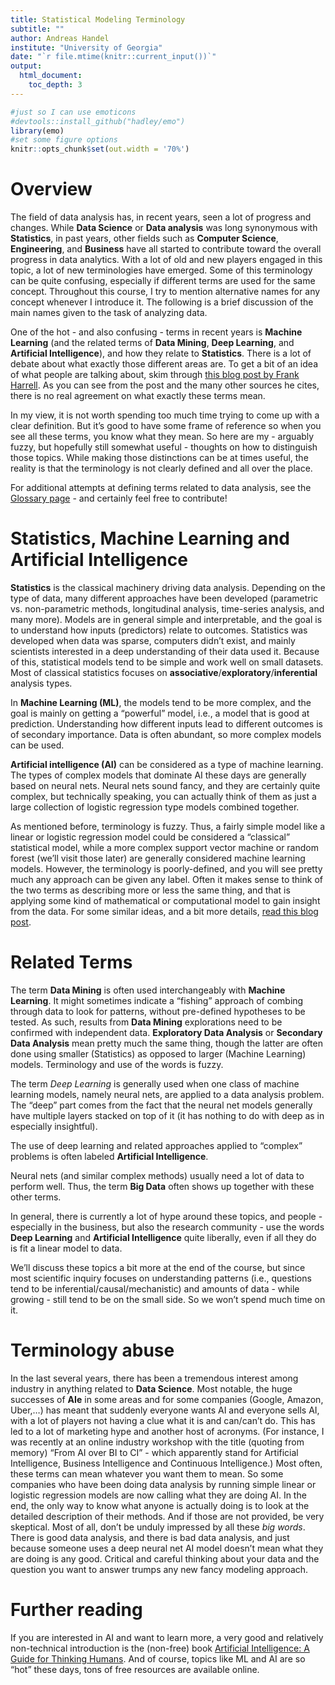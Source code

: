 ```yaml
---
title: Statistical Modeling Terminology
subtitle: ""
author: Andreas Handel
institute: "University of Georgia"
date: "`r file.mtime(knitr::current_input())`"
output: 
  html_document:
    toc_depth: 3
---
```


```r
#just so I can use emoticons
#devtools::install_github("hadley/emo")
library(emo)
#set some figure options
knitr::opts_chunk$set(out.width = '70%')
```


# Overview

The field of data analysis has, in recent years, seen a lot of progress and changes. While **Data Science** or **Data analysis** was long synonymous with **Statistics**, in past years, other fields such as **Computer Science**, **Engineering**, and **Business** have all started to contribute toward the overall progress in data analytics. With a lot of old and new players engaged in this topic, a lot of new terminologies have emerged. Some of this terminology can be quite confusing, especially if different terms are used for the same concept. Throughout this course, I try to mention alternative names for any concept whenever I introduce it. The following is a brief discussion of the main names given to the task of analyzing data.

One of the hot - and also confusing - terms in recent years is __Machine Learning__ (and the related terms of __Data Mining__, __Deep Learning__, and __Artificial Intelligence__), and how they relate to __Statistics__. There is a lot of debate about what exactly those different areas are. To get a bit of an idea of what people are talking about, skim through [this blog post by Frank Harrell](https://www.fharrell.com/post/stat-ml/). As you can see from the post and the many other sources he cites, there is no real agreement on what exactly these terms mean. 

In my view, it is not worth spending too much time trying to come up with a clear definition. But it's good to have some frame of reference so when you see all these terms, you know what they mean. So here are my - arguably fuzzy, but hopefully still somewhat useful - thoughts on how to distinguish those topics. While making those distinctions can be at times useful, the reality is that the terminology is not clearly defined and all over the place. 

For additional attempts at defining terms related to data analysis, see the [Glossary page](./Course_Glossary.html) - and certainly feel free to contribute!


# Statistics, Machine Learning and Artificial Intelligence

__Statistics__ is the classical machinery driving data analysis. Depending on the type of data, many different approaches have been developed (parametric vs. non-parametric methods, longitudinal analysis, time-series analysis, and many more). Models are in general simple and interpretable, and the goal is to understand how inputs (predictors) relate to outcomes. Statistics was developed when data was sparse, computers didn't exist, and mainly scientists interested in a deep understanding of their data used it. Because of this, statistical models tend to be simple and work well on small datasets. Most of classical statistics focuses on **associative**/**exploratory**/**inferential** analysis types.

In __Machine Learning (ML)__, the models tend to be more complex, and the goal is mainly on getting a "powerful" model, i.e., a model that is good at prediction. Understanding how different inputs lead to different outcomes is of secondary importance. Data is often abundant, so more complex models can be used. 

__Artificial intelligence (AI)__ can be considered as a type of machine learning. The types of complex models that dominate AI these days are generally based on neural nets. Neural nets sound fancy, and they are certainly quite complex, but technically speaking, you can actually think of them as just a large collection of logistic regression type models combined together.


As mentioned before, terminology is fuzzy. Thus, a fairly simple model like a linear or logistic regression model could be considered a "classical" statistical model, while a more complex support vector machine or random forest (we'll visit those later) are generally considered machine learning models. However, the terminology is poorly-defined, and you will see pretty much any approach can be given any label. Often it makes sense to think of the two terms as describing more or less the same thing, and that is applying some kind of mathematical or computational model to gain insight from the data. For some similar ideas, and a bit more details, [read this blog post](https://www.sharpsightlabs.com/blog/difference-machine-learning-statistics-data-mining/).


# Related Terms

The term __Data Mining__ is often used interchangeably with __Machine Learning__. It might sometimes indicate a "fishing" approach of combing through data to look for patterns, without pre-defined hypotheses to be tested. As such, results from __Data Mining__ explorations need to be confirmed with independent data. __Exploratory Data Analysis__ or __Secondary Data Analysis__ mean pretty much the same thing, though the latter are often done using smaller (Statistics) as opposed to larger (Machine Learning) models. Terminology and use of the words is fuzzy.

The term _Deep Learning_ is generally used when one class of machine learning models, namely neural nets, are applied to a data analysis problem. The "deep" part comes from the fact that the neural net models generally have multiple layers stacked on top of it (it has nothing to do with deep as in especially insightful).

The use of deep learning and related approaches applied to "complex" problems is often labeled __Artificial Intelligence__. 

Neural nets (and similar complex methods) usually need a lot of data to perform well. Thus, the term __Big Data__ often shows up together with these other terms. 

In general, there is currently a lot of hype around these topics, and people - especially in the business, but also the research community - use the words __Deep Learning__ and __Artificial Intelligence__ quite liberally, even if all they do is fit a linear model to data. 

We'll discuss these topics a bit more at the end of the course, but since most scientific inquiry focuses on understanding patterns (i.e., questions tend to be inferential/causal/mechanistic) and amounts of data - while growing - still tend to be on the small side. So we won't spend much time on it.


# Terminology abuse

In the last several years, there has been a tremendous interest among industry in anything related to __Data Science__. Most notable, the huge successes of __AIe__ in some areas and for some companies (Google, Amazon, Uber,...) has meant that suddenly everyone wants AI and everyone sells AI, with a lot of players not having a clue what it is and can/can't do. This has led to a lot of marketing hype and another host of acronyms. (For instance, I was recently at an online industry workshop with the title (quoting from memory) "From AI over BI to CI" - which apparently stand for Artificial Intelligence, Business Intelligence and Continuous Intelligence.) Most often, these terms can mean whatever you want them to mean. So some companies who have been doing data analysis by running simple linear or logistic regression models are now calling what they are doing AI. In the end, the only way to know what anyone is actually doing is to look at the detailed description of their methods. And if those are not provided, be very skeptical. Most of all, don't be unduly impressed by all these _big words_. There is good data analysis, and there is bad data analysis, and just because someone uses a deep neural net AI model doesn't mean what they are doing is any good. Critical and careful thinking about your data and the question you want to answer trumps any new fancy modeling approach.



# Further reading

If you are interested in AI and want to learn more, a very good and relatively non-technical introduction is the (non-free) book [Artificial Intelligence: A Guide for Thinking Humans](https://melaniemitchell.me/aibook/). And of course, topics like ML and AI are so "hot" these days, tons of free resources are available online.


